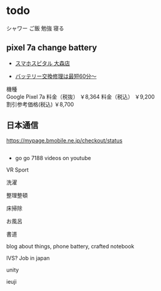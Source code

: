 # todo

シャワー
ご飯
勉強
寝る



## pixel 7a change battery

- [スマホスピタル 大森店]( https://andoroid-repair.com/shops/77122.html)

- [ バッテリー交換修理は最短60分～ ]( https://andoroid-repair.com/repair/repair_battery.html)

機種				
Google Pixel 7a	
料金（税抜）
￥8,364
料金（税込）
￥9,200	
割引参考価格(税込)
￥8,700

## 日本通信

https://mypage.bmobile.ne.jp/checkout/status

##

- go go 7188 videos on youtube


VR Sport

洗濯

整理整頓

床掃除

お風呂

書道

blog about things, phone battery, crafted notebook

IVS? Job in japan

unity

ieuji

